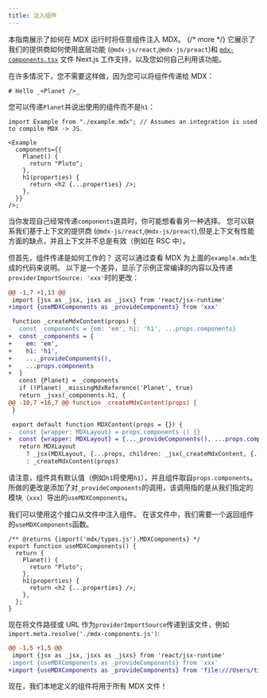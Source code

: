 ```yaml
---
title: 注入组件
---
```


本指南展示了如何在 MDX 运行时将任意组件注入 MDX。 {/* more */}
它展示了我们的提供商如何使用底层功能 (`@mdx-js/react`,`@mdx-js/preact`)和 [`mdx-components.tsx`][next-mdx-components] 文件
Next.js 工作支持，以及您如何自己利用该功能。

在许多情况下，您不需要这样做，因为您可以将组件传递给 MDX：

```mdx path="example.mdx"
# Hello _<Planet />_
```

您可以传递`Planet`并说出使用的组件而不是`h1`：

```tsx path="example.jsx"
import Example from "./example.mdx"; // Assumes an integration is used to compile MDX -> JS.

<Example
  components={{
    Planet() {
      return "Pluto";
    },
    h1(properties) {
      return <h2 {...properties} />;
    },
  }}
/>;
```

当你发现自己经常传递`components`道具时，你可能想看看另一种选择。
您可以联系我们基于上下文的提供商 (`@mdx-js/react`,`@mdx-js/preact`),但是上下文有性能方面的缺点，并且上下文并不总是有效（例如在 RSC 中）。

但首先，组件传递是如何工作的？
这可以通过查看 MDX 为上面的`example.mdx`生成的代码来说明。
以下是一个差异，显示了示例正常编译的内容以及传递`providerImportSource: 'xxx'`时的更改：

```diff
@@ -1,7 +1,13 @@
 import {jsx as _jsx, jsxs as _jsxs} from 'react/jsx-runtime'
+import {useMDXComponents as _provideComponents} from 'xxx'

 function _createMdxContent(props) {
-  const _components = {em: 'em', h1: 'h1', ...props.components}
+  const _components = {
+    em: 'em',
+    h1: 'h1',
+    ..._provideComponents(),
+    ...props.components
+  }
   const {Planet} = _components
   if (!Planet) _missingMdxReference('Planet', true)
   return _jsxs(_components.h1, {
@@ -10,7 +16,7 @@ function _createMdxContent(props) {
 }

 export default function MDXContent(props = {}) {
-  const {wrapper: MDXLayout} = props.components || {}
+  const {wrapper: MDXLayout} = {..._provideComponents(), ...props.components}
   return MDXLayout
     ? _jsx(MDXLayout, {...props, children: _jsx(_createMdxContent, {...props})})
     : _createMdxContent(props)
```

请注意，组件具有默认值（例如`h1`将使用`h1`），并且组件取自`props.components`。
所做的更改是添加了对`_provideComponents`的调用，该调用指的是从我们指定的模块（`xxx`）导出的`useMDXComponents`。

我们可以使用这个接口从文件中注入组件。
在该文件中，我们需要一个返回组件的`useMDXComponents`函数。

```tsx path="mdx-components.js"
/** @returns {import('mdx/types.js').MDXComponents} */
export function useMDXComponents() {
  return {
    Planet() {
      return "Pluto";
    },
    h1(properties) {
      return <h2 {...properties} />;
    },
  };
}
```

现在将文件路径或 URL 作为`providerImportSource`传递到该文件，例如`import.meta.resolve('./mdx-components.js')`:

```diff
@@ -1,5 +1,5 @@
 import {jsx as _jsx, jsxs as _jsxs} from 'react/jsx-runtime'
-import {useMDXComponents as _provideComponents} from 'xxx'
+import {useMDXComponents as _provideComponents} from 'file:///Users/tilde/…/mdx-components.js'
```

现在，我们本地定义的组件将用于所有 MDX 文件！

[next-mdx-components]: https://nextjs.org/docs/pages/building-your-application/configuring/mdx
